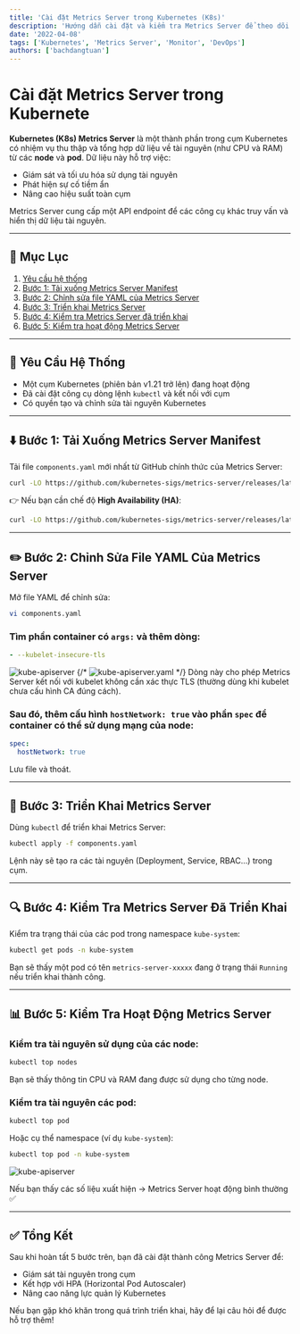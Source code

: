 ```yaml
---
title: 'Cài đặt Metrics Server trong Kubernetes (K8s)'
description: 'Hướng dẫn cài đặt và kiểm tra Metrics Server để theo dõi tài nguyên trong cụm Kubernetes'
date: '2022-04-08'
tags: ['Kubernetes', 'Metrics Server', 'Monitor', 'DevOps']
authors: ['bachdangtuan']
---
```


# Cài đặt Metrics Server trong Kubernete

**Kubernetes (K8s) Metrics Server** là một thành phần trong cụm Kubernetes có nhiệm vụ thu thập và tổng hợp dữ liệu về tài nguyên (như CPU và RAM) từ các **node** và **pod**. Dữ liệu này hỗ trợ việc:

- Giám sát và tối ưu hóa sử dụng tài nguyên
- Phát hiện sự cố tiềm ẩn
- Nâng cao hiệu suất toàn cụm

Metrics Server cung cấp một API endpoint để các công cụ khác truy vấn và hiển thị dữ liệu tài nguyên.

---

## 📑 Mục Lục

1. [Yêu cầu hệ thống](#yeu-cau-he-thong)
2. [Bước 1: Tải xuống Metrics Server Manifest](#buoc-1-tai-xuong-metrics-server-manifest)
3. [Bước 2: Chỉnh sửa file YAML của Metrics Server](#buoc-2-chinh-sua-file-yaml-cua-metrics-server)
4. [Bước 3: Triển khai Metrics Server](#buoc-3-trien-khai-metrics-server)
5. [Bước 4: Kiểm tra Metrics Server đã triển khai](#buoc-4-kiem-tra-metrics-server-da-trien-khai)
6. [Bước 5: Kiểm tra hoạt động Metrics Server](#buoc-5-kiem-tra-hoat-dong-metrics-server)

---

<h2 id="yeu-cau-he-thong">🧰 Yêu Cầu Hệ Thống</h2>

- Một cụm Kubernetes (phiên bản v1.21 trở lên) đang hoạt động
- Đã cài đặt công cụ dòng lệnh `kubectl` và kết nối với cụm
- Có quyền tạo và chỉnh sửa tài nguyên Kubernetes

---

<h2 id="buoc-1-tai-xuong-metrics-server-manifest">⬇️ Bước 1: Tải Xuống Metrics Server Manifest</h2>

Tải file `components.yaml` mới nhất từ GitHub chính thức của Metrics Server:

```bash
curl -LO https://github.com/kubernetes-sigs/metrics-server/releases/latest/download/components.yaml
```

👉 Nếu bạn cần chế độ **High Availability (HA)**:

```bash
curl -LO https://github.com/kubernetes-sigs/metrics-server/releases/latest/download/high-availability-1.21+.yaml
```

---

<h2 id="buoc-2-chinh-sua-file-yaml-cua-metrics-server">
  ✏️ Bước 2: Chỉnh Sửa File YAML Của Metrics Server
</h2>

Mở file YAML để chỉnh sửa:

```bash
vi components.yaml
```

### Tìm phần container có `args:` và thêm dòng:

```yaml
- --kubelet-insecure-tls
```

![kube-apiserver](/static/images/metricsserver.png)
{/* ![kube-apiserver.yaml](https://github.githubassets.com/images/modules/logos_page/GitHub-Mark.png) */}
Dòng này cho phép Metrics Server kết nối với kubelet không cần xác thực TLS (thường dùng khi kubelet chưa cấu hình CA đúng cách).

### Sau đó, thêm cấu hình `hostNetwork: true` vào phần `spec` để container có thể sử dụng mạng của node:

```yaml
spec:
  hostNetwork: true
```

Lưu file và thoát.

---

<h2 id="buoc-3-trien-khai-metrics-server">🚀 Bước 3: Triển Khai Metrics Server</h2>

Dùng `kubectl` để triển khai Metrics Server:

```bash
kubectl apply -f components.yaml
```

Lệnh này sẽ tạo ra các tài nguyên (Deployment, Service, RBAC…) trong cụm.

---

<h2 id="buoc-4-kiem-tra-metrics-server-da-trien-khai">
  🔍 Bước 4: Kiểm Tra Metrics Server Đã Triển Khai
</h2>

Kiểm tra trạng thái của các pod trong namespace `kube-system`:

```bash
kubectl get pods -n kube-system
```

Bạn sẽ thấy một pod có tên `metrics-server-xxxxx` đang ở trạng thái `Running` nếu triển khai thành công.

---

<h2 id="buoc-5-kiem-tra-hoat-dong-metrics-server">📊 Bước 5: Kiểm Tra Hoạt Động Metrics Server</h2>

### Kiểm tra tài nguyên sử dụng của các node:

```bash
kubectl top nodes
```

Bạn sẽ thấy thông tin CPU và RAM đang được sử dụng cho từng node.

### Kiểm tra tài nguyên các pod:

```bash
kubectl top pod
```

Hoặc cụ thể namespace (ví dụ `kube-system`):

```bash
kubectl top pod -n kube-system
```

![kube-apiserver](/static/images/Metrics-Server-Pods-Status-Kube-System.webp)

Nếu bạn thấy các số liệu xuất hiện → Metrics Server hoạt động bình thường ✅

---

## ✅ Tổng Kết

Sau khi hoàn tất 5 bước trên, bạn đã cài đặt thành công Metrics Server để:

- Giám sát tài nguyên trong cụm
- Kết hợp với HPA (Horizontal Pod Autoscaler)
- Nâng cao năng lực quản lý Kubernetes

Nếu bạn gặp khó khăn trong quá trình triển khai, hãy để lại câu hỏi để được hỗ trợ thêm!
